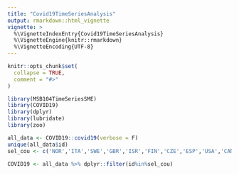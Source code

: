 ```yaml
---
title: "Covid19TimeSeriesAnalysis"
output: rmarkdown::html_vignette
vignette: >
  %\VignetteIndexEntry{Covid19TimeSeriesAnalysis}
  %\VignetteEngine{knitr::rmarkdown}
  %\VignetteEncoding{UTF-8}
---
```


```r
knitr::opts_chunk$set(
  collapse = TRUE,
  comment = "#>"
)
```

```r
library(MSB104TimeSeriesSME)
library(COVID19)
library(dplyr) 
library(lubridate) 
library(zoo)
```

```r
all_data <- COVID19::covid19(verbose = F)
unique(all_data$id)
sel_cou <- c('NOR','ITA','SWE','GBR','ISR','FIN','CZE','ESP','USA','CAN','SVK','IND') 

COVID19 <- all_data %>% dplyr::filter(id%in%sel_cou)
```







